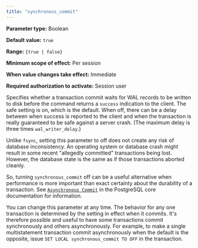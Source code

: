 ```yaml
---
title: "synchronous_commit"
---
```


<div id="synchronous_commit" class="registered_link"></div>

**Parameter type:** Boolean

**Default value:** `true`

**Range:** `{true | false}`

**Minimum scope of effect:** Per session

**When value changes take effect:** Immediate

**Required authorization to activate:** Session user

Specifies whether a transaction commit waits for WAL records to be written to disk before the command returns a `success` indication to the client. The safe setting is on, which is the default. When off, there can be a delay between when success is reported to the client and when the transaction is really guaranteed to be safe against a server crash. (The maximum delay is three times `wal_writer_delay`.)

Unlike `fsync`, setting this parameter to off does not create any risk of database inconsistency. An operating system or database crash might result in some recent "allegedly committed" transactions being lost. However, the database state is the same as if those transactions aborted cleanly.

So, turning `synchronous_commit` off can be a useful alternative when performance is more important than exact certainty about the durability of a transaction. See [`Asynchronous Commit`](https://www.postgresql.org/docs/current/wal-async-commit.html) in the PostgreSQL core documentation for information.

You can change this parameter at any time. The behavior for any one transaction is determined by the setting in effect when it commits. It's therefore possible and useful to have some transactions commit synchronously and others asynchronously. For example, to make a single multistatement transaction commit asynchronously when the default is the opposite, issue `SET LOCAL synchronous_commit TO OFF` in the transaction.
